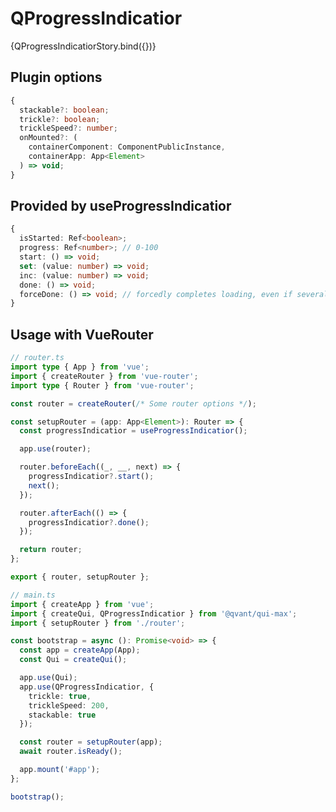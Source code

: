 
<Meta title="Plugins/QProgressIndicatior" />

# QProgressIndicatior

<Preview>
  <Story name="Default">{QProgressIndicatiorStory.bind({})}</Story>
</Preview>

## Plugin options

```ts
{
  stackable?: boolean;
  trickle?: boolean;
  trickleSpeed?: number;
  onMounted?: (
    containerComponent: ComponentPublicInstance,
    containerApp: App<Element>
  ) => void;
}
```

## Provided by useProgressIndicatior

```ts
{
  isStarted: Ref<boolean>;
  progress: Ref<number>; // 0-100
  start: () => void;
  set: (value: number) => void;
  inc: (value: number) => void;
  done: () => void;
  forceDone: () => void; // forcedly completes loading, even if several start calls were called
}
```

## Usage with VueRouter

```ts
// router.ts
import type { App } from 'vue';
import { createRouter } from 'vue-router';
import type { Router } from 'vue-router';

const router = createRouter(/* Some router options */);

const setupRouter = (app: App<Element>): Router => {
  const progressIndicatior = useProgressIndicatior();

  app.use(router);

  router.beforeEach((_, __, next) => {
    progressIndicatior?.start();
    next();
  });

  router.afterEach(() => {
    progressIndicatior?.done();
  });

  return router;
};

export { router, setupRouter };
```

```ts
// main.ts
import { createApp } from 'vue';
import { createQui, QProgressIndicatior } from '@qvant/qui-max';
import { setupRouter } from './router';

const bootstrap = async (): Promise<void> => {
  const app = createApp(App);
  const Qui = createQui();

  app.use(Qui);
  app.use(QProgressIndicatior, {
    trickle: true,
    trickleSpeed: 200,
    stackable: true
  });

  const router = setupRouter(app);
  await router.isReady();

  app.mount('#app');
};

bootstrap();
```
